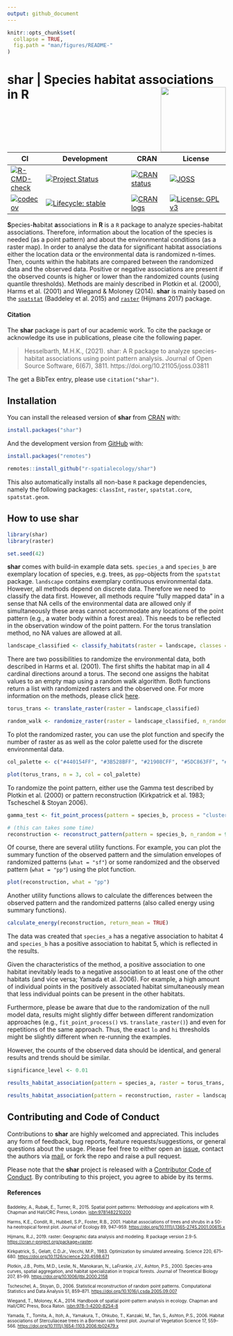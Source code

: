 ```yaml
---
output: github_document
---
```


<!-- README.md is generated from README.Rmd. Please edit that file -->

```r
knitr::opts_chunk$set(
  collapse = TRUE, 
  fig.path = "man/figures/README-"
)
```

# **shar** | **S**pecies **h**abitat **a**ssociations in **R** <img src="man/figures/logo.png" align="right" alt="" width="150" />

<!-- badges: start -->

| CI | Development | CRAN | License |
|----|-------------|------|---------|
| [![R-CMD-check](https://github.com/r-spatialecology/shar/actions/workflows/R-CMD-check.yaml/badge.svg)](https://github.com/r-spatialecology/shar/actions/workflows/R-CMD-check.yaml) | [![Project Status](https://www.repostatus.org/badges/latest/active.svg)](https://www.repostatus.org/#active) | [![CRAN status](https://www.r-pkg.org/badges/version/shar)](https://cran.r-project.org/package=shar) |[![JOSS](https://joss.theoj.org/papers/1b786c028a5425858cb0e5428bd9173b/status.svg)](https://joss.theoj.org/papers/1b786c028a5425858cb0e5428bd9173b) |
| [![codecov](https://codecov.io/gh/r-spatialecology/shar/branch/main/graph/badge.svg?token=XMo844ABs4)](https://codecov.io/gh/r-spatialecology/shar) | [![Lifecycle: stable](https://img.shields.io/badge/lifecycle-stable-brightgreen.svg)](https://www.tidyverse.org/lifecycle/#stable) | [![CRAN logs](http://cranlogs.r-pkg.org/badges/grand-total/shar)](http://cran.rstudio.com/web/packages/shar/index.html) | [![License: GPL v3](https://img.shields.io/badge/License-GPLv3-blue.svg)](https://www.gnu.org/licenses/gpl-3.0) |

<!-- badges: end -->

**S**pecies-**h**abitat **a**ssociations in **R** is a `R` package to analyze species-habitat associations. Therefore, information about the location of the species is needed (as a point pattern) and about the environmental conditions (as a raster map). In order to analyse the data for significant habitat associations either the location data or the environmental data is randomized n-times. Then, counts within the habitats are compared between the randomized data and the observed data. Positive or negative associations are present if the observed counts is higher or lower than the randomized counts (using quantile thresholds). Methods are mainly described in Plotkin et al. (2000), Harms et al. (2001) and Wiegand & Moloney (2014). **shar** is mainly based on the [`spatstat`](http://spatstat.org) (Baddeley et al. 2015) and [`raster`](https://rspatial.org/raster/) (Hijmans 2017) package.

#### Citation

The **shar** package is part of our academic work. To cite the package or acknowledge its use in publications, please cite the following paper.

> Hesselbarth, M.H.K., (2021). shar: A R package to analyze species-habitat associations using point pattern analysis. Journal of Open Source Software, 6(67), 3811. https://doi.org/10.21105/joss.03811

The get a BibTex entry, please use `citation("shar")`.

## Installation

You can install the released version of **shar** from [CRAN](https://cran.r-project.org/web/packages/shar/index.html) with:

```r
install.packages("shar")
```

And the development version from [GitHub](https://github.com/r-spatialecology/shar) with:

```r
install.packages("remotes")

remotes::install_github("r-spatialecology/shar")
```

This also automatically installs all non-base `R` package dependencies, namely the following packages: `classInt`, `raster`, `spatstat.core`, `spatstat.geom`.

## How to use shar

```r
library(shar)
library(raster)

set.seed(42)
```

**shar** comes with build-in example data sets. `species_a` and `species_b` are exemplary location of species, e.g. trees, as `ppp`-objects from the `spatstat` package. `landscape` contains exemplary continuous environmental data. However, all methods depend on discrete data. Therefore we need to classify the data first. 
However, all methods require "fully mapped data" in a sense that NA cells of the environmental data are allowed only if simultaneously these areas cannot accommodate any locations of the point pattern (e.g., a water body within a forest area). This needs to be reflected in the observation window of the point pattern. For the torus translation method, no NA values are allowed at all.

```r
landscape_classified <- classify_habitats(raster = landscape, classes = 5)
```

There are two possibilities to randomize the environmental data, both described in Harms et al. (2001). The first shifts the habitat map in all 4 cardinal directions around a torus. The second one assigns the habitat values to an empty map using a random walk algorithm. Both functions return a list with randomized rasters and the observed one. For more information on the methods, please click [here](https://r-spatialecology.github.io/shar/articles/articles/background.html).

```r
torus_trans <- translate_raster(raster = landscape_classified)

random_walk <- randomize_raster(raster = landscape_classified, n_random = 99)
```

To plot the randomized raster, you can use the plot function and specify the number of raster as as well as the color palette used for the discrete environmental data.

```r
col_palette <- c("#440154FF", "#3B528BFF", "#21908CFF", "#5DC863FF", "#FDE725FF")

plot(torus_trans, n = 3, col = col_palette)
```

To randomize the point pattern, either use the Gamma test described by Plotkin et al. (2000) or pattern reconstruction (Kirkpatrick et al. 1983; Tscheschel & Stoyan 2006). 

```r
gamma_test <- fit_point_process(pattern = species_b, process = "cluster", n_random = 99)

# (this can takes some time)
reconstruction <- reconstruct_pattern(pattern = species_b, n_random = 99, e_threshold = 0.05)
```

Of course, there are several utility functions. For example, you can plot the summary function of the observed pattern and the simulation envelopes of randomized patterns (`what = "sf"`) or some randomized and the observed pattern (`what = "pp"`) using the plot function. 

```r
plot(reconstruction, what = "pp")
```

Another utility functions allows to calculate the differences between the observed pattern and the randomized patterns (also called energy using summary functions). 

```r
calculate_energy(reconstruction, return_mean = TRUE)
```

The data was created that `species_a` has a negative association to habitat 4 and `species_b` has a positive association to habitat 5, which is reflected in the results. 

Given the characteristics of the method, a positive association to one habitat inevitably leads to a negative association to at least one of the other habitats (and vice versa; Yamada et al. 2006). For example, a high amount of individual points in the positively associated habitat simultaneously mean that less individual points can be present in the other habitats.

Furthermore, please be aware that due to the randomization of the null model data, results might slightly differ between different randomization approaches (e.g., `fit_point_process()` vs. `translate_raster()`) and even for repetitions of the same approach. Thus, the exact `lo` and `hi` thresholds might be slightly different when re-running the examples.

However, the counts of the observed data should be identical, and general results and trends should be similar.

```r
significance_level <- 0.01

results_habitat_association(pattern = species_a, raster = torus_trans, significance_level = significance_level)

results_habitat_association(pattern = reconstruction, raster = landscape_classified, significance_level = significance_level)
```

## Contributing and Code of Conduct

Contributions to **shar** are highly welcomed and appreciated. This includes any form of feedback, bug reports, feature requests/suggestions, or general questions about the usage. Please feel free to either open an [issue](https://github.com/r-spatialecology/shar/issues/), 
contact the authors via [mail](mailto:mhk.hesselbarth@gmail.com), or fork the repo and raise a pull request.

Please note that the **shar** project is released with a [Contributor Code of Conduct](https://contributor-covenant.org/version/2/0/CODE_OF_CONDUCT.html). By contributing to this project, you agree to abide by its terms.

#### References 

 <font size="1">

Baddeley, A., Rubak, E., Turner, R., 2015. Spatial point patterns: Methodology and applications with R. Chapman and Hall/CRC Press, London. <isbn:9781482210200>  

Harms, K.E., Condit, R., Hubbell, S.P., Foster, R.B., 2001. Habitat associations of trees and shrubs in a 50-ha neotropical forest plot. Journal of Ecology 89, 947–959. <https://doi.org/10.1111/j.1365-2745.2001.00615.x>

Hijmans, R.J., 2019. raster: Geographic data analysis and modeling. R package version 2.9-5. <https://cran.r-project.org/package=raster>.

Kirkpatrick, S., Gelatt, C.D.Jr., Vecchi, M.P., 1983. Optimization by simulated annealing. Science 220, 671–680. <https://doi.org/10.1126/science.220.4598.671>

Plotkin, J.B., Potts, M.D., Leslie, N., Manokaran, N., LaFrankie, J.V., Ashton, P.S., 2000. Species-area curves, spatial aggregation, and habitat specialization in tropical forests. Journal of Theoretical Biology 207, 81–99. <https://doi.org/10.1006/jtbi.2000.2158>

Tscheschel, A., Stoyan, D., 2006. Statistical reconstruction of random point patterns. Computational Statistics and Data Analysis 51, 859–871. <https://doi.org/10.1016/j.csda.2005.09.007>

Wiegand, T., Moloney, K.A., 2014. Handbook of spatial point-pattern analysis in ecology. Chapman and Hall/CRC Press, Boca Raton. <isbn:978-1-4200-8254-8>

Yamada, T., Tomita, A., Itoh, A., Yamakura, T., Ohkubo, T., Kanzaki, M., Tan, S., Ashton, P.S., 2006. Habitat associations of Sterculiaceae trees in a Bornean rain forest plot. Journal of Vegetation Science 17, 559–566. <https://doi.org/10.1111/j.1654-1103.2006.tb02479.x>

</font> 
